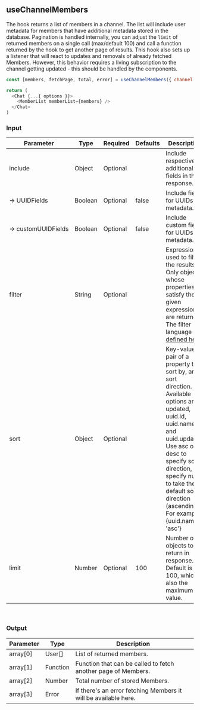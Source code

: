 
<Meta title="Custom Hooks/useChannelMembers" />

## useChannelMembers

The hook returns a list of members in a channel. The list will include user metadata for members that have additional metadata stored in the database.
Pagination is handled internally, you can adjust the `limit` of returned members on a single call (max/default 100) and call a function returned by the hook to get another page of results.
This hook also sets up a listener that will react to updates and removals of already fetched Members.
However, this behavior requires a living subscription to the channel getting updated - this should be handled by the components.

```js
const [members, fetchPage, total, error] = useChannelMembers({ channel: 'channel' });

return (
  <Chat {...{ options }}>
    <MemberList memberList={members} />
  </Chat>
)
```

### Input

| Parameter |	Type |	Required | Defaults |	Description |
| --- | --- | --- | --- | --- |
| include |	Object |	Optional | | Include respective additional fields in the response. |
| →&nbsp;UUIDFields | Boolean | Optional | false	| Include fields for UUIDs metadata. |
| →&nbsp;customUUIDFields | Boolean | Optional | false	| Include custom fields for UUIDs metadata. |
| filter | String | Optional | | Expression used to filter the results. Only objects whose properties satisfy the given expression are returned. The filter language is [defined here](https://www.pubnub.com/docs/sdks/javascript/api-reference/objects#objects-filtering-language-definition). |
| sort | Object	| Optional | | Key-value pair of a property to sort by, and a sort direction. Available options are updated, uuid.id, uuid.name, and uuid.updated. Use asc or desc to specify sort direction, or specify null to take the default sort direction (ascending). For example: {uuid.name: 'asc'} |
| limit |	Number | Optional | 100 |	Number of objects to return in response. Default is 100, which is also the maximum value. |

<br/>

### Output

| Parameter | Type | Description |
| --- | --- | --- |
| array[0] | User[] | List of returned members. |
| array[1] | Function | Function that can be called to fetch another page of Members. |
| array[2] | Number | Total number of stored Members. |
| array[3] | Error | If there's an error fetching Members it will be available here. |